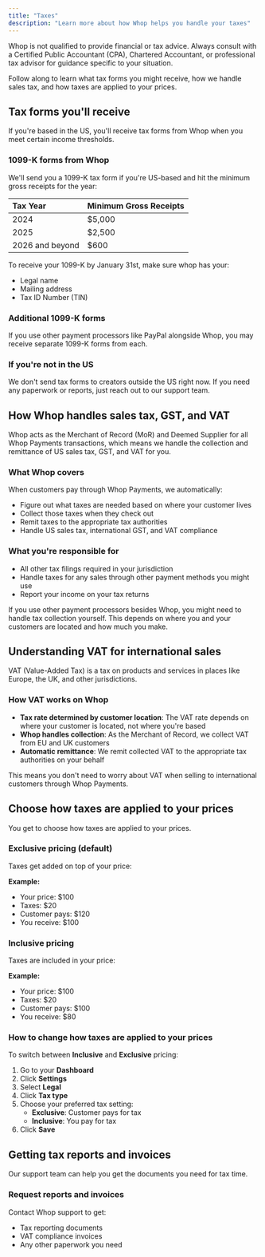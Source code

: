 ```yaml
---
title: "Taxes"
description: "Learn more about how Whop helps you handle your taxes"
---
```


<Warning>
  Whop is not qualified to provide financial or tax advice. Always consult with a Certified Public Accountant (CPA), Chartered Accountant, or professional tax advisor for guidance specific to your situation.
</Warning>

Follow along to learn what tax forms you might receive, how we handle sales tax, and how taxes are applied to your prices. 

## Tax forms you'll receive

If you're based in the US, you'll receive tax forms from Whop when you meet certain income thresholds.

### 1099-K forms from Whop

We'll send you a 1099-K tax form if you're US-based and hit the minimum gross receipts for the year:

| Tax Year        | Minimum Gross Receipts |
| :-------------- | :--------------------- |
| 2024            | \$5,000                |
| 2025            | \$2,500                |
| 2026 and beyond | \$600                  |

To receive your 1099-K by January 31st, make sure whop has your:

- Legal name
- Mailing address
- Tax ID Number (TIN)

### Additional 1099-K forms

If you use other payment processors like PayPal alongside Whop, you may receive separate 1099-K forms from each.

### If you're not in the US

We don't send tax forms to creators outside the US right now. If you need any paperwork or reports, just reach out to our support team.

## How Whop handles sales tax, GST, and VAT

Whop acts as the Merchant of Record (MoR) and Deemed Supplier for all Whop Payments transactions, which means we handle the collection and remittance of US sales tax, GST, and VAT for you.

### What Whop covers

When customers pay through Whop Payments, we automatically:

- Figure out what taxes are needed based on where your customer lives
- Collect those taxes when they check out
- Remit taxes to the appropriate tax authorities
- Handle US sales tax, international GST, and VAT compliance

### What you're responsible for

- All other tax filings required in your jurisdiction
- Handle taxes for any sales through other payment methods you might use
- Report your income on your tax returns

<Info>
  If you use other payment processors besides Whop, you might need to handle tax collection yourself. This depends on where you and your customers are located and how much you make.
</Info>


## Understanding VAT for international sales

VAT (Value-Added Tax) is a tax on products and services in places like Europe, the UK, and other jurisdictions.

### How VAT works on Whop

- **Tax rate determined by customer location**: The VAT rate depends on where your customer is located, not where you're based
- **Whop handles collection**: As the Merchant of Record, we collect VAT from EU and UK customers
- **Automatic remittance**: We remit collected VAT to the appropriate tax authorities on your behalf

This means you don't need to worry about VAT when selling to international customers through Whop Payments.

## Choose how taxes are applied to your prices

You get to choose how taxes are applied to your prices.

### Exclusive pricing (default)

Taxes get added on top of your price:

**Example:**

- Your price: \$100
- Taxes: \$20
- Customer pays: \$120
- You receive: \$100

### Inclusive pricing

Taxes are included in your price:

**Example:**

- Your price: \$100
- Taxes: \$20
- Customer pays: \$100
- You receive: \$80

### How to change how taxes are applied to your prices

To switch between **Inclusive** and **Exclusive** pricing:

1. Go to your **Dashboard**
2. Click **Settings**
3. Select **Legal**
4. Click **Tax type**
5. Choose your preferred tax setting:
   - **Exclusive**: Customer pays for tax
   - **Inclusive**: You pay for tax
6. Click **Save**

## Getting tax reports and invoices

Our support team can help you get the documents you need for tax time.

### Request reports and invoices

Contact Whop support to get:

- Tax reporting documents
- VAT compliance invoices
- Any other paperwork you need